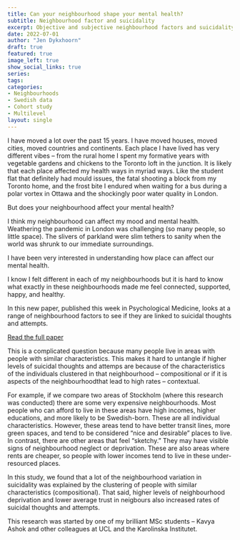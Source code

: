 ```yaml
---
title: Can your neighbourhood shape your mental health?
subtitle: Neighbourhood factor and suicidality
excerpt: Objective and subjective neighbourhood factors and suicidality
date: 2022-07-01
author: "Jen Dykxhoorn"
draft: true
featured: true
image_left: true
show_social_links: true
series:
tags: 
categories:
- Neighbourhoods
- Swedish data
- Cohort study
- Multilevel
layout: single
---
```

I have moved a lot over the past 15 years. I have moved houses, moved cities, moved countries and continents. Each place I have lived has very different vibes – from the rural home I spent my formative years with vegetable gardens and chickens to the Toronto loft in the junction. It is likely that each place affected my health ways in myriad ways. Like the student flat that definitely had mould issues, the fatal shooting a block from my Toronto home, and the frost bite I endured when waiting for a bus during a polar vortex in Ottawa and the shockingly poor water quality in London.

But does your neighbourhood affect your mental health?

I think my neighbourhood can affect my mood and mental health. Weathering the pandemic in London was challenging (so many people, so little space). The slivers of parkland were slim tethers to sanity when the world was shrunk to our immediate surroundings.

I have been very interested in understanding how place can affect our mental health.

I know I felt different in each of my neighbourhoods but it is hard to know what exactly in these neighbourhoods made me feel connected, supported, happy, and healthy.

In this new paper, published this week in Psychological Medicine, looks at a range of neighbourhood factors to see if they are linked to suicidal thoughts and attempts.

[Read the full paper](https://www.cambridge.org/core/journals/psychological-medicine/article/objective-and-subjective-neighbourhood-characteristics-and-suicidality-a-multilevel-analysis/2AC473596E33C6C990E460665946F6BB)

This is a complicated question because many people live in areas with people with similar characteristics. This makes it hard to untangle if higher levels of suicidal thoughts and attemps are because of the characteristics of the individuals clustered in that neighbourhood – compositional or if it is aspects of the neighbourhoodthat lead to high rates – contextual.

For example, if we compare two areas of Stockholm (where this research was conducted) there are some very expensive neighbourhoods. Most people who can afford to live in these areas have high incomes, higher educations, and more likely to be Swedish-born. These are all individual characteristics. However, these areas tend to have better transit lines, more green spaces, and tend to be considered “nice and desirable” places to live. In contrast, there are other areas that feel “sketchy.” They may have visible signs of neighbourhood neglect or deprivation. These are also areas where rents are cheaper, so people with lower incomes tend to live in these under-resourced places.

In this study, we found that a lot of the neighbourhood variation in suicidality was explained by the clustering of people with similar characteristics (compositional). That said, higher levels of neighbourhood deprivation and lower average trust in neigbours also increased rates of suicidal thoughts and attempts.

This research was started by one of my brilliant MSc students – Kavya Ashok and other colleagues at UCL and the Karolinska Institutet.



